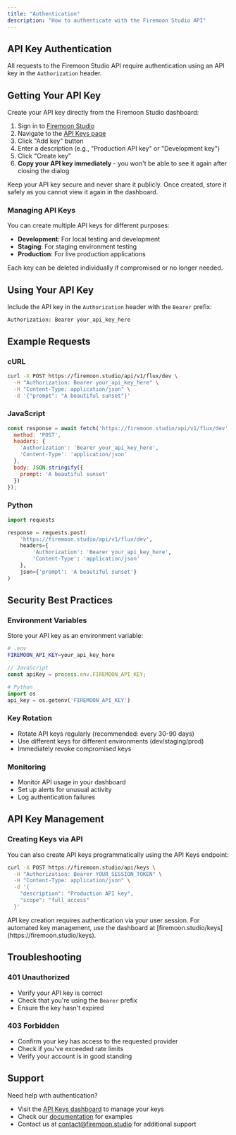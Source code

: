 ```yaml
---
title: "Authentication"
description: "How to authenticate with the Firemoon Studio API"
---
```


## API Key Authentication

All requests to the Firemoon Studio API require authentication using an API key in the `Authorization` header.

## Getting Your API Key

Create your API key directly from the Firemoon Studio dashboard:

1. Sign in to [Firemoon Studio](https://firemoon.studio)
2. Navigate to the [API Keys page](https://firemoon.studio/keys)
3. Click "Add key" button
4. Enter a description (e.g., "Production API key" or "Development key")
5. Click "Create key"
6. **Copy your API key immediately** - you won't be able to see it again after closing the dialog

<Warning>
  Keep your API key secure and never share it publicly. Once created, store it safely as you cannot view it again in the dashboard.
</Warning>

### Managing API Keys

You can create multiple API keys for different purposes:
- **Development**: For local testing and development
- **Staging**: For staging environment testing
- **Production**: For live production applications

Each key can be deleted individually if compromised or no longer needed.

## Using Your API Key

Include the API key in the `Authorization` header with the `Bearer` prefix:

```
Authorization: Bearer your_api_key_here
```

## Example Requests

### cURL
```bash
curl -X POST https://firemoon.studio/api/v1/flux/dev \
  -H "Authorization: Bearer your_api_key_here" \
  -H "Content-Type: application/json" \
  -d '{"prompt": "A beautiful sunset"}'
```

### JavaScript
```javascript
const response = await fetch('https://firemoon.studio/api/v1/flux/dev', {
  method: 'POST',
  headers: {
    'Authorization': 'Bearer your_api_key_here',
    'Content-Type': 'application/json'
  },
  body: JSON.stringify({
    prompt: 'A beautiful sunset'
  })
});
```

### Python
```python
import requests

response = requests.post(
    'https://firemoon.studio/api/v1/flux/dev',
    headers={
        'Authorization': 'Bearer your_api_key_here',
        'Content-Type': 'application/json'
    },
    json={'prompt': 'A beautiful sunset'}
)
```

## Security Best Practices

### Environment Variables
Store your API key as an environment variable:

```bash
# .env
FIREMOON_API_KEY=your_api_key_here
```

```javascript
// JavaScript
const apiKey = process.env.FIREMOON_API_KEY;
```

```python
# Python
import os
api_key = os.getenv('FIREMOON_API_KEY')
```

### Key Rotation
- Rotate API keys regularly (recommended: every 30-90 days)
- Use different keys for different environments (dev/staging/prod)
- Immediately revoke compromised keys

### Monitoring
- Monitor API usage in your dashboard
- Set up alerts for unusual activity
- Log authentication failures

## API Key Management

### Creating Keys via API

You can also create API keys programmatically using the API Keys endpoint:

```bash
curl -X POST https://firemoon.studio/api/keys \
  -H "Authorization: Bearer YOUR_SESSION_TOKEN" \
  -H "Content-Type: application/json" \
  -d '{
    "description": "Production API key",
    "scope": "full_access"
  }'
```

<Note>
  API key creation requires authentication via your user session. For automated key management, use the dashboard at [firemoon.studio/keys](https://firemoon.studio/keys).
</Note>

## Troubleshooting

### 401 Unauthorized
- Verify your API key is correct
- Check that you're using the `Bearer` prefix
- Ensure the key hasn't expired

### 403 Forbidden
- Confirm your key has access to the requested provider
- Check if you've exceeded rate limits
- Verify your account is in good standing

## Support

Need help with authentication? 
- Visit the [API Keys dashboard](https://firemoon.studio/keys) to manage your keys
- Check our [documentation](/quickstart) for examples
- Contact us at [contact@firemoon.studio](mailto:contact@firemoon.studio) for additional support
